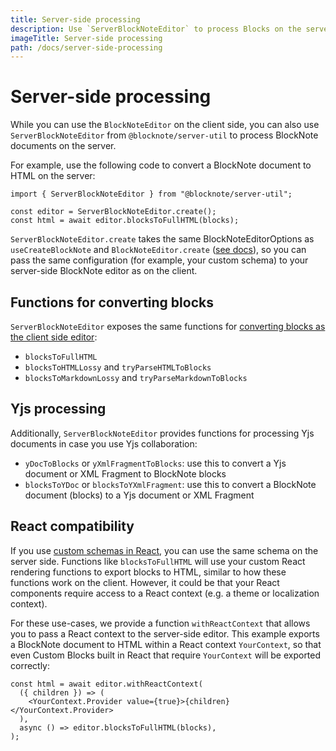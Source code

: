 ```yaml
---
title: Server-side processing
description: Use `ServerBlockNoteEditor` to process Blocks on the server.
imageTitle: Server-side processing
path: /docs/server-side-processing
---
```





# Server-side processing

While you can use the `BlockNoteEditor` on the client side,
you can also use `ServerBlockNoteEditor` from `@blocknote/server-util` to process BlockNote documents on the server.

For example, use the following code to convert a BlockNote document to HTML on the server:

```tsx
import { ServerBlockNoteEditor } from "@blocknote/server-util";

const editor = ServerBlockNoteEditor.create();
const html = await editor.blocksToFullHTML(blocks);
```

`ServerBlockNoteEditor.create` takes the same BlockNoteEditorOptions as `useCreateBlockNote` and `BlockNoteEditor.create` ([see docs](/docs/editor-basics/setup)),
so you can pass the same configuration (for example, your custom schema) to your server-side BlockNote editor as on the client.

## Functions for converting blocks

`ServerBlockNoteEditor` exposes the same functions for [converting blocks as the client side editor](/docs/converting-blocks):

- `blocksToFullHTML`
- `blocksToHTMLLossy` and `tryParseHTMLToBlocks`
- `blocksToMarkdownLossy` and `tryParseMarkdownToBlocks`

## Yjs processing

Additionally, `ServerBlockNoteEditor` provides functions for processing Yjs documents in case you use Yjs collaboration:

- `yDocToBlocks` or `yXmlFragmentToBlocks`: use this to convert a Yjs document or XML Fragment to BlockNote blocks
- `blocksToYDoc` or `blocksToYXmlFragment`: use this to convert a BlockNote document (blocks) to a Yjs document or XML Fragment

## React compatibility

If you use [custom schemas in React](/docs/custom-schemas), you can use the same schema on the server side.
Functions like `blocksToFullHTML` will use your custom React rendering functions to export blocks to HTML, similar to how these functions work on the client.
However, it could be that your React components require access to a React context (e.g. a theme or localization context).

For these use-cases, we provide a function `withReactContext` that allows you to pass a React context to the server-side editor.
This example exports a BlockNote document to HTML within a React context `YourContext`, so that even Custom Blocks built in React that require `YourContext` will be exported correctly:

```tsx
const html = await editor.withReactContext(
  ({ children }) => (
    <YourContext.Provider value={true}>{children}</YourContext.Provider>
  ),
  async () => editor.blocksToFullHTML(blocks),
);
```
